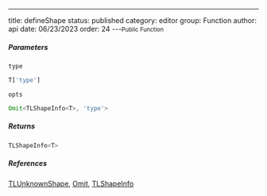 ---
title: defineShape
status: published
category: editor
group: Function
author: api
date: 06/23/2023
order: 24
---<Small>Public Function</Small>




##### Parameters


<ParametersTable>

<ParametersTableRow>
<ParametersTableName>

`type`

</ParametersTableName>
<ParametersTableDescription>

```ts
T['type']
```



</ParametersTableDescription>
</ParametersTableRow>
<ParametersTableRow>
<ParametersTableName>

`opts`

</ParametersTableName>
<ParametersTableDescription>

```ts
Omit<TLShapeInfo<T>, 'type'>
```



</ParametersTableDescription>
</ParametersTableRow>
</ParametersTable>

##### Returns


```ts
TLShapeInfo<T>
```

##### References

[TLUnknownShape](/gen/tlschema/TLUnknownShape-type), [Omit](/gen/Omit-type), [TLShapeInfo](/gen/editor/TLShapeInfo-type)

